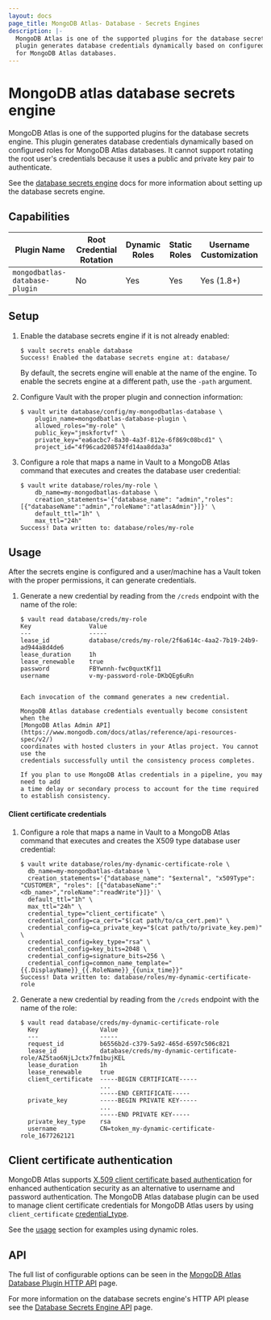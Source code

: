 ```yaml
---
layout: docs
page_title: MongoDB Atlas- Database - Secrets Engines
description: |-
  MongoDB Atlas is one of the supported plugins for the database secrets engine. This
  plugin generates database credentials dynamically based on configured roles
  for MongoDB Atlas databases.
---
```


# MongoDB atlas database secrets engine

MongoDB Atlas is one of the supported plugins for the database secrets engine. This
plugin generates database credentials dynamically based on configured roles for
MongoDB Atlas databases. It cannot support rotating the root user's credentials because
it uses a public and private key pair to authenticate.

See the [database secrets engine](/vault/docs/secrets/databases) docs for
more information about setting up the database secrets engine.

## Capabilities

| Plugin Name                    | Root Credential Rotation | Dynamic Roles | Static Roles | Username Customization |
| ------------------------------ | ------------------------ | ------------- | ------------ | ---------------------- |
| `mongodbatlas-database-plugin` | No                       | Yes           | Yes          | Yes (1.8+)             |

## Setup

1.  Enable the database secrets engine if it is not already enabled:

    ```text
    $ vault secrets enable database
    Success! Enabled the database secrets engine at: database/
    ```

    By default, the secrets engine will enable at the name of the engine. To
    enable the secrets engine at a different path, use the `-path` argument.

1.  Configure Vault with the proper plugin and connection information:

    ```text
    $ vault write database/config/my-mongodbatlas-database \
        plugin_name=mongodbatlas-database-plugin \
        allowed_roles="my-role" \
        public_key="jmskfortvf" \
        private_key="ea6acbc7-8a30-4a3f-812e-6f869c08bcd1" \
        project_id="4f96cad208574fd14aa8dda3a"
    ```

1.  Configure a role that maps a name in Vault to a MongoDB Atlas command that executes and
    creates the database user credential:

    ```text
    $ vault write database/roles/my-role \
        db_name=my-mongodbatlas-database \
        creation_statements='{"database_name": "admin","roles": [{"databaseName":"admin","roleName":"atlasAdmin"}]}' \
        default_ttl="1h" \
        max_ttl="24h"
    Success! Data written to: database/roles/my-role
    ```

## Usage

After the secrets engine is configured and a user/machine has a Vault token with
the proper permissions, it can generate credentials.

1.  Generate a new credential by reading from the `/creds` endpoint with the name
    of the role:

        $ vault read database/creds/my-role
        Key                Value
        ---                -----
        lease_id           database/creds/my-role/2f6a614c-4aa2-7b19-24b9-ad944a8d4de6
        lease_duration     1h
        lease_renewable    true
        password           FBYwnnh-fwc0quxtKf11
        username           v-my-password-role-DKbQEg6uRn
    ```

    Each invocation of the command generates a new credential.

    MongoDB Atlas database credentials eventually become consistent when the
    [MongoDB Atlas Admin API](https://www.mongodb.com/docs/atlas/reference/api-resources-spec/v2/)
    coordinates with hosted clusters in your Atlas project. You cannot use the
    credentials successfully until the consistency process completes.

    If you plan to use MongoDB Atlas credentials in a pipeline, you may need to add
    a time delay or secondary process to account for the time required to establish consistency.

#### Client certificate credentials

1.  Configure a role that maps a name in Vault to a MongoDB Atlas command that executes and
    creates the X509 type database user credential:

    ```shell-session
    $ vault write database/roles/my-dynamic-certificate-role \
      db_name=my-mongodbatlas-database \
      creation_statements='{"database_name": "$external", "x509Type": "CUSTOMER", "roles": [{"databaseName":"<db_name>","roleName":"readWrite"}]}' \
      default_ttl="1h" \
      max_ttl="24h" \
      credential_type="client_certificate" \
      credential_config=ca_cert="$(cat path/to/ca_cert.pem)" \
      credential_config=ca_private_key="$(cat path/to/private_key.pem)" \
      credential_config=key_type="rsa" \
      credential_config=key_bits=2048 \
      credential_config=signature_bits=256 \
      credential_config=common_name_template="{{.DisplayName}}_{{.RoleName}}_{{unix_time}}"
    Success! Data written to: database/roles/my-dynamic-certificate-role
    ```

1.  Generate a new credential by reading from the `/creds` endpoint with the name
of the role:

    ```shell-session
    $ vault read database/creds/my-dynamic-certificate-role
      Key                 Value
      ---                 -----
      request_id          b6556b2d-c379-5a92-465d-6597c506c821
      lease_id            database/creds/my-dynamic-certificate-role/AZ5tao6NjLJctx7fm1bujKEL
      lease_duration      1h
      lease_renewable     true
      client_certificate  -----BEGIN CERTIFICATE-----
                          ...
                          -----END CERTIFICATE-----
      private_key         -----BEGIN PRIVATE KEY-----
                          ...
                          -----END PRIVATE KEY-----
      private_key_type    rsa
      username            CN=token_my-dynamic-certificate-role_1677262121
    ```

## Client certificate authentication

MongoDB Atlas supports [X.509 client certificate based authentication](https://www.mongodb.com/docs/manual/tutorial/configure-x509-client-authentication/)
for enhanced authentication security as an alternative to username and password authentication.
The MongoDB Atlas database plugin can be used to manage client certificate credentials for
MongoDB Atlas users by using `client_certificate` [credential_type](/vault/api-docs/secret/databases#credential_type).

See the [usage](/vault/docs/secrets/databases/mongodbatlas#usage) section for examples using dynamic roles.

## API

The full list of configurable options can be seen in the [MongoDB Atlas Database
Plugin HTTP API](/vault/api-docs/secret/databases/mongodbatlas) page.

For more information on the database secrets engine's HTTP API please see the
[Database Secrets Engine API](/vault/api-docs/secret/databases) page.

